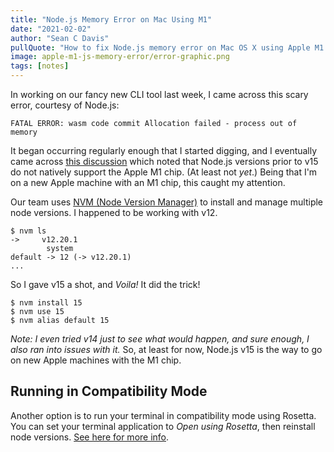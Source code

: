 ```yaml
---
title: "Node.js Memory Error on Mac Using M1"
date: "2021-02-02"
author: "Sean C Davis"
pullQuote: "How to fix Node.js memory error on Mac OS X using Apple M1 chip."
image: apple-m1-js-memory-error/error-graphic.png
tags: [notes]
---
```


In working on our fancy new CLI tool last week, I came across this scary error, courtesy of Node.js:

    FATAL ERROR: wasm code commit Allocation failed - process out of memory

It began occurring regularly enough that I started digging, and I eventually came across [this discussion](https://forum.ghost.org/t/cant-get-ghost-running-on-apple-m1-chip/19526/5) which noted that Node.js versions prior to v15 do not natively support the Apple M1 chip. (At least not _yet_.) Being that I'm on a new Apple machine with an M1 chip, this caught my attention.

Our team uses [NVM (Node Version Manager)](https://github.com/nvm-sh/nvm) to install and manage multiple node versions. I happened to be working with v12.

    $ nvm ls
    ->     v12.20.1
            system
    default -> 12 (-> v12.20.1)
    ...

So I gave v15 a shot, and _Voila!_ It did the trick!

    $ nvm install 15
    $ nvm use 15
    $ nvm alias default 15

_Note: I even tried v14 just to see what would happen, and sure enough, I also ran into issues with it._ So, at least for now, Node.js v15 is the way to go on new Apple machines with the M1 chip.

## Running in Compatibility Mode

Another option is to run your terminal in compatibility mode using Rosetta. You can set your terminal application to _Open using Rosetta_, then reinstall node versions. [See here for more info](https://stackoverflow.com/q/64899827/2241124).
